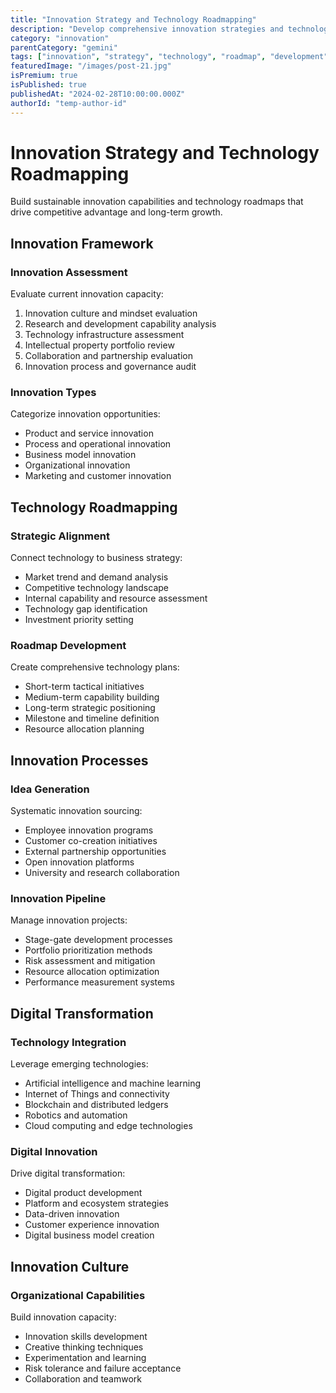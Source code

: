 ```yaml
---
title: "Innovation Strategy and Technology Roadmapping"
description: "Develop comprehensive innovation strategies and technology roadmaps using systematic analytical frameworks"
category: "innovation"
parentCategory: "gemini"
tags: ["innovation", "strategy", "technology", "roadmap", "development"]
featuredImage: "/images/post-21.jpg"
isPremium: true
isPublished: true
publishedAt: "2024-02-28T10:00:00.000Z"
authorId: "temp-author-id"
---
```


# Innovation Strategy and Technology Roadmapping

Build sustainable innovation capabilities and technology roadmaps that drive competitive advantage and long-term growth.

## Innovation Framework

### Innovation Assessment

Evaluate current innovation capacity:

1. Innovation culture and mindset evaluation
2. Research and development capability analysis
3. Technology infrastructure assessment
4. Intellectual property portfolio review
5. Collaboration and partnership evaluation
6. Innovation process and governance audit

### Innovation Types

Categorize innovation opportunities:

- Product and service innovation
- Process and operational innovation
- Business model innovation
- Organizational innovation
- Marketing and customer innovation

## Technology Roadmapping

### Strategic Alignment

Connect technology to business strategy:

- Market trend and demand analysis
- Competitive technology landscape
- Internal capability and resource assessment
- Technology gap identification
- Investment priority setting

### Roadmap Development

Create comprehensive technology plans:

- Short-term tactical initiatives
- Medium-term capability building
- Long-term strategic positioning
- Milestone and timeline definition
- Resource allocation planning

## Innovation Processes

### Idea Generation

Systematic innovation sourcing:

- Employee innovation programs
- Customer co-creation initiatives
- External partnership opportunities
- Open innovation platforms
- University and research collaboration

### Innovation Pipeline

Manage innovation projects:

- Stage-gate development processes
- Portfolio prioritization methods
- Risk assessment and mitigation
- Resource allocation optimization
- Performance measurement systems

## Digital Transformation

### Technology Integration

Leverage emerging technologies:

- Artificial intelligence and machine learning
- Internet of Things and connectivity
- Blockchain and distributed ledgers
- Robotics and automation
- Cloud computing and edge technologies

### Digital Innovation

Drive digital transformation:

- Digital product development
- Platform and ecosystem strategies
- Data-driven innovation
- Customer experience innovation
- Digital business model creation

## Innovation Culture

### Organizational Capabilities

Build innovation capacity:

- Innovation skills development
- Creative thinking techniques
- Experimentation and learning
- Risk tolerance and failure acceptance
- Collaboration and teamwork
